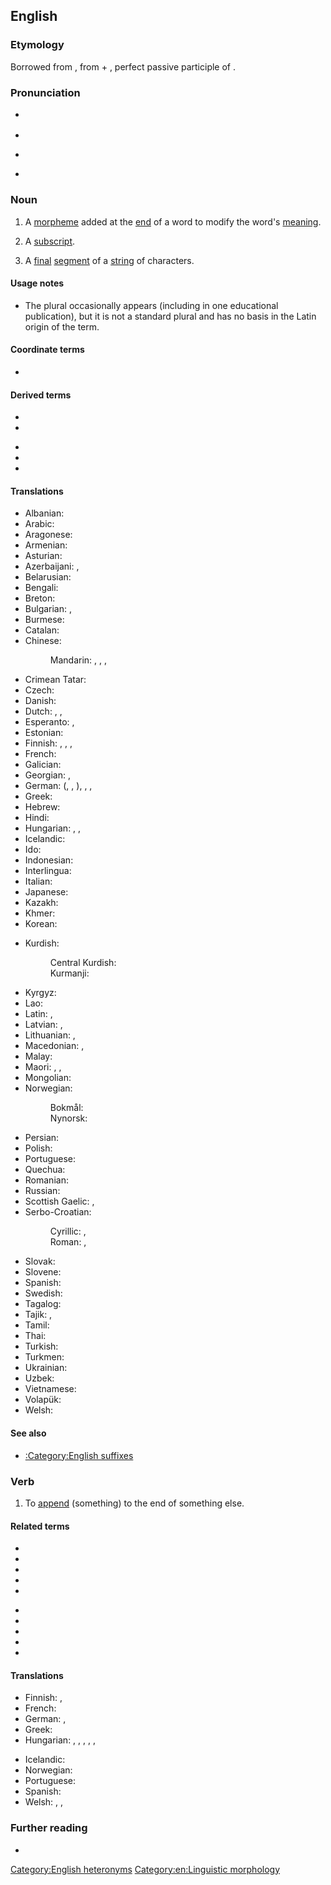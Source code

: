 {{also|Suffix}}
==English==

===Etymology===
Borrowed from {{bor|en|la|suffixum||suffix}}, from {{m|la|sub||under, beneath}} + {{m|la|fixus}}, perfect passive participle of {{m|la|figere||to fasten, fix}}.

===Pronunciation===
* {{qualifier|noun}} {{IPA|en|/ˈsʌfɪks/}}
* {{audio|en|en-us-suffix.ogg|Audio (US)}}
* {{qualifier|verb}} {{IPA|en|/ˈsʌfɪks/|/səˈfɪks/}}
* {{rhymes|en|ɪks}}

===Noun===
{{en-noun}}

# {{lb|en|grammar|linguistic morphology}} A [[morpheme]] added at the [[end]] of a word to modify the word's [[meaning]].
#: {{syn|en|affix|q1=narrow sense}}
#: {{ant|en|prefix}}
#: {{hyper|en|affix|q1=broad sense}}
#: {{ux|en|The '''suffix''' "-able" changes "sing" into "singable".}}
# {{lb|en|mathematics}} A [[subscript]].
# {{lb|en|computing}} A [[final]] [[segment]] of a [[string]] of characters.
#: {{ux|en|The string "abra" is both a prefix and a '''suffix''' of the string "abracadabra".}}

====Usage notes====
* The plural {{m|en|suffices}} occasionally appears (including in one educational publication), but it is not a standard plural and has no basis in the Latin origin of the term.

====Coordinate terms====
* {{affixes}}

====Derived terms====
{{der-top}}
* {{l|en|derivational suffix}}
* {{l|en|inflectional suffix}}
{{der-mid}}
* {{l|en|semisuffix}}
* {{l|en|suffixal}}
* {{l|en|suffixation}}
{{der-bottom}}

====Translations====
{{trans-top|morpheme added at the end of a word to modify the word's meaning}}
* Albanian: {{t+|sq|prapashtesë|f}}
* Arabic: {{t|ar|لَاحِقَة|f}}
* Aragonese: {{t|an|sufixo|m}}
* Armenian: {{t+|hy|վերջածանց}}
* Asturian: {{t+|ast|sufixu|m}}
* Azerbaijani: {{t+|az|şəkilçi}}, {{t|az|suffiks}}
* Belarusian: {{t|be|су́фікс|m}}
* Bengali: {{t|bn|প্রত্যয়}}
* Breton: {{t+|br|lostger|m}}
* Bulgarian: {{t+|bg|суфи́кс|m}}, {{t+|bg|наста́вка|f}}
* Burmese: {{t+|my|နောက်ဆက်}}
* Catalan: {{t+|ca|sufix|m}}
* Chinese:
*: Mandarin: {{t+|cmn|後綴|sc=Hani}}, {{t+|cmn|后缀|tr=hòuzhuì|sc=Hani}}, {{t+|cmn|尾綴|sc=Hani}}, {{t+|cmn|尾缀|tr=wěizhuì|sc=Hani}}
* Crimean Tatar: {{t|crh|suffiks}}
* Czech: {{t+|cs|přípona|f}}
* Danish: {{t+|da|suffiks|n}}
* Dutch: {{t+|nl|achtervoegsel|n}}, {{t+|nl|suffix|m}}, {{t+|nl|aanhangsel|n}}
* Esperanto: {{t|eo|postafikso}}, {{t+|eo|sufikso}}
* Estonian: {{t|et|sufiks}}
* Finnish: {{t+|fi|jälkiliite}}, {{t+|fi|takaliite}}, {{t+|fi|suffiksi}}, {{t+|fi|pääte}}
* French: {{t+|fr|suffixe|m}}
* Galician: {{t+|gl|sufixo|m}}
* Georgian: {{t|ka|სუფიქსი}}, {{t|ka|ბოლოსართი}}
* German: {{t+|de|Suffix|n}} ({{t|de|Suffixum|n}}, {{t+|de|Affix|n}} {{qualifier|narrow sense}}, {{t|de|Affixum|n}}), {{t|de|Postfix|n}}, {{t+|de|Nachsilbe|f}}, {{t|de|Anhängsilbe|f}}
* Greek: {{t+|el|επίθημα|n}}
* Hebrew: {{t+|he|סוֹפִית|f|tr=sofít}}
* Hindi: {{t+|hi|प्रत्यय|m}}
* Hungarian: {{t+|hu|képző}}, {{t+|hu|végződés}}, {{t+|hu|toldalék}}
* Icelandic: {{t|is|viðskeyti|n}}
* Ido: {{t+|io|sufixo}}
* Indonesian: {{t+|id|akhiran}}
* Interlingua: {{t|ia|suffixo}}
* Italian: {{t+|it|suffisso|m}}
* Japanese: {{t+|ja|接尾辞|tr=せつびじ, setsubiji}}
* Kazakh: {{t|kk|жұрнақ|sc=Cyrl}}
* Khmer: {{t+|km|បច្ច័យ}}
* Korean: {{t+|ko|접미사}}
{{trans-mid}}
* Kurdish:
*: Central Kurdish: {{t|ckb|پاشگِر}}
*: Kurmanji: {{t+|ku|paşgir}}
* Kyrgyz: {{t|ky|суффикс}}
* Lao: {{t|lo|ວິພັດ}}
* Latin: {{t|la|suffixum}}, {{t|la|affixum}}
* Latvian: {{t|lv|piedēklis|m}}, {{t+|lv|sufikss|m}}
* Lithuanian: {{t|lt|priesaga|f}}, {{t|lt|sufiksas|m}}
* Macedonian: {{t|mk|наставка|f}}, {{t|mk|суфикс|m}}
* Malay: {{t+|ms|akhiran}}
* Maori: {{t|mi|pīmuri}}, {{t|mi|kūmuri}}, {{t|mi|hiku}}
* Mongolian: {{t+|mn|залгавар|sc=Cyrl}}
* Norwegian:
*: Bokmål: {{t+|nb|suffiks|n}}
*: Nynorsk: {{t|nn|suffiks|n}}
* Persian: {{t+|fa|پسوند|tr=pasvand}}
* Polish: {{t+|pl|przyrostek|m-in}}
* Portuguese: {{t+|pt|sufixo}}
* Quechua: {{t|qu|k'askaq}}
* Romanian: {{t+|ro|sufix|n}}
* Russian: {{t+|ru|су́ффикс|m}}
* Scottish Gaelic: {{t|gd|iar-leasachan|m}}, {{t|gd|iar-mhìr|m|f}}
* Serbo-Croatian:
*: Cyrillic: {{t|sh|суфикс|m}}, {{t|sh|дометак|m}}
*: Roman: {{t+|sh|sufiks|m}}, {{t+|sh|dometak|m}}
* Slovak: {{t|sk|prípona|f}}
* Slovene: {{t+|sl|pripona|f}}
* Spanish: {{t+|es|sufijo|m}}
* Swedish: {{t+|sv|suffix}}
* Tagalog: {{t+|tl|hulapi}}
* Tajik: {{t+|tg|суффикс}}, {{t|tg|пасванд}}
* Tamil: {{t+|ta|பின்னொட்டு|sc=Taml}}
* Thai: {{t+|th|ปัจจัย}}
* Turkish: {{t+|tr|sonek}}
* Turkmen: {{t|tk|suffiks}}
* Ukrainian: {{t+|uk|су́фікс|m}}
* Uzbek: {{t+|uz|suffiks}}
* Vietnamese: {{t+|vi|hậu tố}}
* Volapük: {{t+|vo|poyümot}}
* Welsh: {{t+|cy|olddodiad|m}}
{{trans-bottom}}

====See also====
* [[:Category:English suffixes]]

===Verb===
{{en-verb|es}}

# {{lb|en|transitive}} To [[append]] (something) to the end of something else.

====Related terms====
{{rel-top}}
* {{l|en|affix}}
* {{l|en|crucifixion}}
* {{l|en|fix}}
* {{l|en|fixation}}
* {{l|en|infix}}
{{rel-mid}}
* {{l|en|postfix}}
* {{l|en|prefix}}
* {{l|en|suffixal}}
* {{l|en|suffixion}}
* {{l|en|suffix tree}}
{{rel-bottom}}

====Translations====
{{trans-top|append (something) to the end of something else}}
* Finnish: {{t+|fi|liittää}}, {{qualifier|grammar}} {{t|fi|suffiksoida}}
* French: {{t+|fr|suffixer}}
* German: {{t|de|suffigieren}} {{qualifier|linguistics}}, {{t|de|mit einem Suffix versehen}}
* Greek: {{t|el|επιθηματοποιώ}}
* Hungarian: {{t|hu|hozzátold}}, {{t+|hu|hozzátesz}}, {{t|hu|megtold}}, {{t+|hu|hozzáilleszt}}, {{t+|hu|toldalékol}}, {{t|hu|[[toldalék]][[-val|kal]] [[ellát]]}}
{{trans-mid}}
* Icelandic: {{t|is|skeyta við}}
* Norwegian: {{t|no|suffigere}}
* Portuguese: {{t+|pt|sufixar}}
* Spanish: {{t|es|sufijar}}
* Welsh: {{t+|cy|ychwanegu}}, {{t+|cy|atodi}}, {{t|cy|olddodi}}
{{trans-bottom}}

===Further reading===
* {{pedia}}

[[Category:English heteronyms]]
[[Category:en:Linguistic morphology]]
